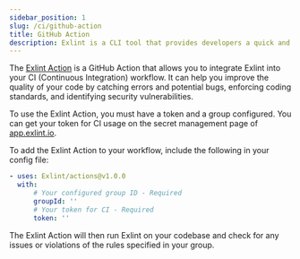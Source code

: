 ```yaml
---
sidebar_position: 1
slug: /ci/github-action
title: GitHub Action
description: Exlint is a CLI tool that provides developers a quick and efficient application of multiple coding rule policies in multiple projects
---
```



The [Exlint Action](https://github.com/Exlint/actions) is a GitHub Action that allows you to integrate Exlint into your CI (Continuous Integration) workflow.
It can help you improve the quality of your code by catching errors and potential bugs, enforcing coding standards, and identifying security vulnerabilities.

To use the Exlint Action, you must have a token and a group configured. You can get your token for CI usage on the secret management page of [app.exlint.io](https://app.exlint.io).

To add the Exlint Action to your workflow, include the following in your config file:

```yaml title="Github Action"
- uses: Exlint/actions@v1.0.0
  with:
      # Your configured group ID - Required
      groupId: ''
      # Your token for CI - Required
      token: ''
```

The Exlint Action will then run Exlint on your codebase and check for any issues or violations of the rules specified in your group.
